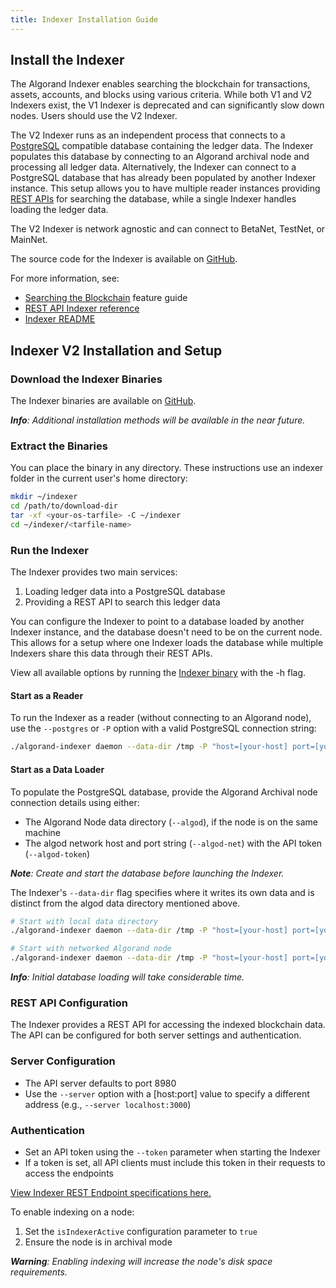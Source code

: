 ```yaml
---
title: Indexer Installation Guide
---
```


## Install the Indexer

The Algorand Indexer enables searching the blockchain for transactions, assets, accounts, and blocks using various criteria. While both V1 and V2 Indexers exist, the V1 Indexer is deprecated and can significantly slow down nodes. Users should use the V2 Indexer.

The V2 Indexer runs as an independent process that connects to a [PostgreSQL](https://www.postgresql.org/) compatible database containing the ledger data. The Indexer populates this database by connecting to an Algorand archival node and processing all ledger data. Alternatively, the Indexer can connect to a PostgreSQL database that has already been populated by another Indexer instance. This setup allows you to have multiple reader instances providing [REST APIs](https://developer.algorand.org/docs/rest-apis/indexer) for searching the database, while a single Indexer handles loading the ledger data.

The V2 Indexer is network agnostic and can connect to BetaNet, TestNet, or MainNet.

The source code for the Indexer is available on [GitHub](https://github.com/algorand/indexer).

For more information, see:

- [Searching the Blockchain](https://developer.algorand.org/docs/get-details/indexer) feature guide
- [REST API Indexer reference](https://developer.algorand.org/docs/rest-apis/indexer)
- [Indexer README](https://github.com/algorand/indexer)

## Indexer V2 Installation and Setup

### Download the Indexer Binaries

The Indexer binaries are available on [GitHub](https://github.com/algorand/indexer/releases).

_**Info**: Additional installation methods will be available in the near future._

### Extract the Binaries

You can place the binary in any directory. These instructions use an indexer folder in the current user's home directory:

```bash
mkdir ~/indexer
cd /path/to/download-dir
tar -xf <your-os-tarfile> -C ~/indexer
cd ~/indexer/<tarfile-name>
```

### Run the Indexer

The Indexer provides two main services:

1. Loading ledger data into a PostgreSQL database
2. Providing a REST API to search this ledger data

You can configure the Indexer to point to a database loaded by another Indexer instance, and the database doesn't need to be on the current node. This allows for a setup where one Indexer loads the database while multiple Indexers share this data through their REST APIs.

View all available options by running the [Indexer binary](https://developer.algorand.org/docs/clis/indexer/indexer/) with the -h flag.

#### Start as a Reader

To run the Indexer as a reader (without connecting to an Algorand node), use the `--postgres` or `-P` option with a valid PostgreSQL connection string:

```bash
./algorand-indexer daemon --data-dir /tmp -P "host=[your-host] port=[your-port] user=[uname] password=[password] dbname=[ledgerdb] sslmode=disable" --no-algod
```

#### Start as a Data Loader

To populate the PostgreSQL database, provide the Algorand Archival node connection details using either:

- The Algorand Node data directory (`--algod`), if the node is on the same machine
- The algod network host and port string (`--algod-net`) with the API token (`--algod-token`)

_**Note**: Create and start the database before launching the Indexer._

The Indexer's `--data-dir` flag specifies where it writes its own data and is distinct from the algod data directory mentioned above.

```bash
# Start with local data directory
./algorand-indexer daemon --data-dir /tmp -P "host=[your-host] port=[your-port] user=[uname] password=[password] dbname=[ledgerdb] sslmode=disable" --algod=~/node/data

# Start with networked Algorand node
./algorand-indexer daemon --data-dir /tmp -P "host=[your-host] port=[your-port] user=[uname] password=[password] dbname=[ledgerdb] sslmode=disable" --algod-net="http://[your-host]:[your-port]" --algod-token="[your-api-token]"
```

_**Info**: Initial database loading will take considerable time._

### REST API Configuration

The Indexer provides a REST API for accessing the indexed blockchain data. The API can be configured for both server settings and authentication.

### Server Configuration

- The API server defaults to port 8980
- Use the `--server` option with a [host:port] value to specify a different address (e.g., `--server localhost:3000`)

### Authentication

- Set an API token using the `--token` parameter when starting the Indexer
- If a token is set, all API clients must include this token in their requests to access the endpoints

[View Indexer REST Endpoint specifications here.](https://developer.algorand.org/docs/rest-apis/restendpoints/)

To enable indexing on a node:

1. Set the `isIndexerActive` configuration parameter to `true`
2. Ensure the node is in archival mode

_**Warning**: Enabling indexing will increase the node's disk space requirements._
